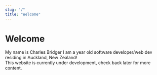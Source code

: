 ```yaml
---
slug: "/"
title: "Welcome"
---
```



# Welcome

My name is Charles Bridger I am a <Age /> year old software developer/web dev residing in Auckland, New Zealand!  
This website is currently under development, check back later for more content.
